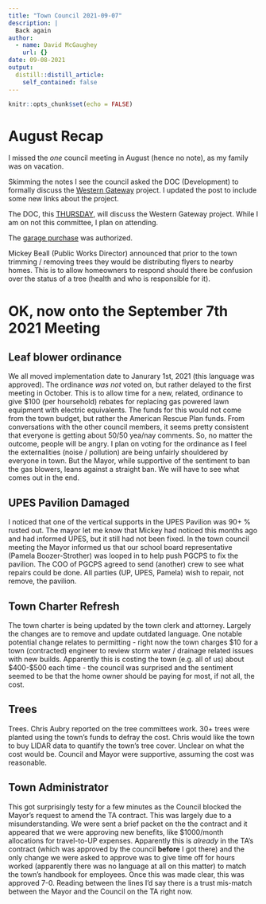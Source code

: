 ```yaml
---
title: "Town Council 2021-09-07"
description: |
  Back again
author:
  - name: David McGaughey
    url: {}
date: 09-08-2021
output:
  distill::distill_article:
    self_contained: false
---
```



```r
knitr::opts_chunk$set(echo = FALSE)
```

# August Recap

I missed the *one* council meeting in August (hence no note), as my family was on vacation.

Skimming the notes I see the council asked the DOC (Development) to formally discuss the [Western Gateway](../2021-06-09-westerngateway/westerngateway.html) project. I updated the post to include some new links about the project.

The DOC, this [THURSDAY](https://www.upmd.org/AgendaCenter/ViewFile/Agenda/_09092021-594), will discuss the Western Gateway project. While I am on not this committee, I plan on attending. 

The [garage purchase](https://davemcg.com/ward5/notes/2021-08-24-our-garage/) was authorized. 

Mickey Beall (Public Works Director) announced that prior to the town trimming / removing trees they would be distributing flyers to nearby homes. This is to allow homeowners to respond should there be confusion over the status of a tree (health and who is responsible for it). 

# OK, now onto the September 7th 2021 Meeting

## Leaf blower ordinance
We all moved implementation date to Janurary 1st, 2021 (this language was approved). The ordinance *was not* voted on, but rather delayed to the first meeting in October. This is to allow time for a new, related, ordinance to give $100 (per hoursehold) rebates for replacing gas powered lawn equipment with electric equivalents. The funds for this would not come from the town budget, but rather the American Rescue Plan funds. From conversations with the other council members, it seems pretty consistent that everyone is getting about 50/50 yea/nay comments. So, no matter the outcome, people will be angry. I plan on voting for the ordinance as I feel the externalities (noise / pollution) are being unfairly shouldered by everyone in town. But the Mayor, while supportive of the sentiment to ban the gas blowers, leans against a straight ban. We will have to see what comes out in the end. 

## UPES Pavilion Damaged
I noticed that one of the vertical supports in the UPES Pavilion was 90+ % rusted out. The mayor let me know that Mickey had noticed this months ago and had informed UPES, but it still had not been fixed. In the town council meeting the Mayor informed us that our school board representative (Pamela Boozer-Strother) was looped in to help push PGCPS to fix the pavilion. The COO of PGCPS agreed to send (another) crew to see what repairs could be done. All parties (UP, UPES, Pamela) wish to repair, not remove, the pavilion.

## Town Charter Refresh
The town charter is being updated by the town clerk and attorney. Largely the changes are to remove and update outdated language. One notable potential change relates to permitting - right now the town charges $10 for a town (contracted) engineer to review storm water / drainage related issues with new builds. Apparently this is costing the town (e.g. all of us) about \$400-\$500 each time - the council was surprised and the sentiment seemed to be that the home owner should be paying for most, if not all, the cost. 

## Trees
Trees. Chris Aubry reported on the tree committees work. 30+ trees were planted using the town's funds to defray the cost. Chris would like the town to buy LIDAR data to quantify the town's tree cover. Unclear on what the cost would be. Council and Mayor were supportive, assuming the cost was reasonable. 

## Town Administrator
This got surprisingly testy for a few minutes as the Council blocked the Mayor's request to amend the TA contract. This was largely due to a misunderstanding. We were sent a brief packet on the the contract and it appeared that we were approving new benefits, like $1000/month allocations for travel-to-UP expenses. Apparently this is *already* in the TA's contract (which was approved by the council **before** I got there) and the only change we were asked to approve was to give time off for hours worked (apparently there was no language at all on this matter) to match the town's handbook for employees. Once this was made clear, this was approved 7-0. Reading between the lines I'd say there is a trust mis-match between the Mayor and the Council on the TA right now. 






